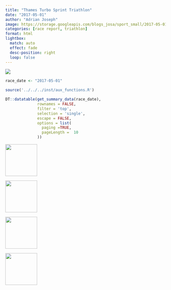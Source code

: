 ```yaml
---
title: "Thames Turbo Sprint Triathlon"
date: "2017-05-01"
author: "Adrian Joseph"
image: https://storage.googleapis.com/blogs_josa/sport_small/2017-05-01_THAMES_TURBO_SPRINT_TRIATHLON/img/00.png
categories: [race report, triathlon]
format: html
lightbox:
  match: auto
  effect: fade
  desc-position: right
  loop: false
---
```

![](https://storage.googleapis.com/blogs_josa/sport_small/2017-05-01_THAMES_TURBO_SPRINT_TRIATHLON/img/00.png)

```r
race_date <- "2017-05-01"

source('../../../inst/aux_functions.R')

DT::datatable(get_summary_data(race_date),
              rownames = FALSE,
              filter = 'top',
              selection = 'single',
              escape = FALSE,
              options = list(
                paging =TRUE,
                pageLength =  10
              ))
```




::: {layout-ncol=4}
![](https://storage.googleapis.com/blogs_josa/sport_small/2017-05-01_THAMES_TURBO_SPRINT_TRIATHLON/img/00.png){ width="100" group="hi" }

![](https://storage.googleapis.com/blogs_josa/sport_small/2017-05-01_THAMES_TURBO_SPRINT_TRIATHLON/img/01.png){ width="100" group="hi" }

![](https://storage.googleapis.com/blogs_josa/sport_small/2017-05-01_THAMES_TURBO_SPRINT_TRIATHLON/img/02.jpg){ width="100" group="hi" }

![](https://storage.googleapis.com/blogs_josa/sport_small/2017-05-01_THAMES_TURBO_SPRINT_TRIATHLON/img/03.jpg){ width="100" group="hi" }


:::
